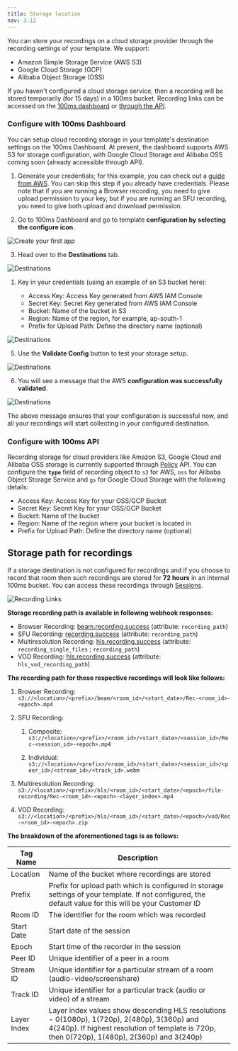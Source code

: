 ```yaml
---
title: Storage location
nav: 3.12
---
```


You can store your recordings on a cloud storage provider through the recording settings of your template. We support:

- Amazon Simple Storage Service (AWS S3)
- Google Cloud Storage (GCP)
- Alibaba Object Storage (OSS)

If you haven't configured a cloud storage service, then a recording will be stored temporarily (for 15 days) in a 100ms bucket. Recording links can be accessed on the [100ms dashboard](https://dashboard.100ms.live/sessions) or [through the API](/server-side/v2/api-reference/recording-assets/get-asset).

### Configure with 100ms Dashboard

You can setup cloud recording storage in your template's destination settings on the 100ms Dashboard. At present, the dashboard supports AWS S3 for storage configuration, with Google Cloud Storage and Alibaba OSS coming soon (already accessible through API).

1. Generate your credentials; for this example, you can check out a [guide from AWS](https://docs.aws.amazon.com/IAM/latest/UserGuide/id_credentials_access-keys.html). You can skip this step if you already have credentials. Please note that if you are running a Browser recording, you need to give upload permission to your key, but if you are running an SFU recording, you need to give both upload and download permission.

2. Go to 100ms Dashboard and go to template **configuration by selecting the configure icon**.

![Create your first app](/docs/v2/recording-storage-settings-step2.png)

3. Head over to the **Destinations** tab.

![Destinations](/docs/v2/recording-storage-settings-step3.png)

1. Key in your credentials (using an example of an S3 bucket here):

    - Access Key: Access Key generated from AWS IAM Console
    - Secret Key: Secret Key generated from AWS IAM Console
    - Bucket: Name of the bucket in S3
    - Region: Name of the region, for example, ap-south-1
    - Prefix for Upload Path: Define the directory name (optional)

![Destinations](/docs/v2/recording-storage-settings-step4.png)

5. Use the **Validate Config** button to test your storage setup.

![Destinations](/docs/v2/recording-storage-settings-step5.png)

6. You will see a message that the AWS **configuration was successfully validated**.

![Destinations](/docs/v2/recording-storage-settings-step6.png)

The above message ensures that your configuration is successful now, and all your recordings will start collecting in your configured destination.

### Configure with 100ms API

Recording storage for cloud providers like Amazon S3, Google Cloud and Alibaba OSS storage is currently supported through [Policy](https://www.100ms.live/docs/server-side/v2/api-reference/policy/create-template-via-api) API. You can configure the **`type`** field of recording object to `s3` for AWS, `oss` for Alibaba Object Storage Service and `gs` for Google Cloud Storage with the following details:

- Access Key: Access Key for your OSS/GCP Bucket
- Secret Key: Secret Key for your OSS/GCP Bucket
- Bucket: Name of the bucket
- Region: Name of the region where your bucket is located in
- Prefix for Upload Path: Define the directory name (optional)

## Storage path for recordings

If a storage destination is not configured for recordings and if you choose to record that room then such recordings are stored for **72 hours** in an internal 100ms bucket. You can access these recordings through [Sessions](https://dashboard.100ms.live/sessions).

![Recording Links](/docs/v2/recording-links-session.png)

**Storage recording path is available in following webhook responses:**

- Browser Recording: [beam.recording.success](/server-side/v2/introduction/webhook#beamrecordingsuccess) (attribute: `recording_path`)
- SFU Recording: [recording.success](/server-side/v2/introduction/webhook#sfu-recording-events) (attribute: `recording_path`)
- Multiresolution Recording: [hls.recording.success](/server-side/v2/introduction/webhook#hlsrecordingsuccess) (attribute: `recording_single_files` ; `recording_path`)
- VOD Recording: [hls.recording.success](/server-side/v2/introduction/webhook#hlsrecordingsuccess) (attribute: `hls_vod_recording_path`)

**The recording path for these respective recordings will look like follows:**

1. Browser Recording: `s3://<location>/<prefix>/beam/<room_id>/<start_date>/Rec-<room_id>-<epoch>.mp4`

2. SFU Recording:

    1. Composite: `s3://<location>/<prefix>/<room_id>/<start_date>/<session_id>/Rec-<session_id>-<epoch>.mp4`

    2. Individual: `s3://<location>/<prefix>/<room_id>/<start_date>/<session_id>/<peer_id>/<stream_id>/<track_id>.webm`

3. Multiresolution Recording: `s3://<location>/<prefix>/hls/<room_id>/<start_date>/<epoch>/file-recording/Rec-<room_id>-<epoch>-<layer_index>.mp4`

4. VOD Recording: `s3://<location>/<prefix>/hls/<room_id>/<start_date>/<epoch>/vod/Rec-<room_id>-<epoch>.zip`

**The breakdown of the aforementioned tags is as follows:**

| Tag Name    | Description                                                                                                                                                                                 |
| ----------- | ------------------------------------------------------------------------------------------------------------------------------------------------------------------------------------------- |
| Location    | Name of the bucket where recordings are stored                                                                                                                                              |
| Prefix      | Prefix for upload path which is configured in storage settings of your template. If not configured, the default value for this will be your Customer ID                                     |
| Room ID     | The identifier for the room which was recorded                                                                                                                                              |
| Start Date  | Start date of the session                                                                                                                                                                   |
| Epoch       | Start time of the recorder in the session                                                                                                                                                   |
| Peer ID     | Unique identifier of a peer in a room                                                                                                                                                       |
| Stream ID   | Unique identifier for a particular stream of a room (audio-video/screenshare)                                                                                                               |
| Track ID    | Unique identifier for a particular track (audio or video) of a stream                                                                                                                       |
| Layer Index | Layer index values show descending HLS resolutions - 0(1080p), 1(720p), 2(480p), 3(360p) and 4(240p). If highest resolution of template is 720p, then 0(720p), 1(480p), 2(360p) and 3(240p) |
